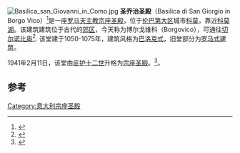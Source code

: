 [[File:Basilica_san_Giovanni_in_Como.jpg|right]]
'''圣乔治圣殿'''（Basilica di San Giorgio in Borgo Vico）<ref name=":2">{{Cite web|url=https://siusa.archivi.beniculturali.it/cgi-bin/pagina.pl?Chiave=23449&TipoPag=prodente|title=SIUSA - Parrocchia di S. Giorgio in Como|access-date=2020-02-21}}</ref>是一座[[罗马天主教|罗马天主教]][[宗座圣殿|宗座圣殿]]，位于[[伦巴第大区|伦巴第大区]]城市[[科莫|科莫]]，靠近[[科莫湖|科莫湖]]。该建筑建筑位于古代的[[郊区|郊区]]，今天称为博尔戈维科（Borgovico），可通往[[切尔诺比奥|切尔诺比奥]]<ref name=":0">{{Cite web|url=http://www.lombardiabeniculturali.it/architetture/schede/CO180-00018/|title=Chiesa di S. Giorgio - complesso, Via Borgovico, 136 - Como (CO) – Architetture – Lombardia Beni Culturali|access-date=2020-02-21|archive-date=2020-02-21|archive-url=https://web.archive.org/web/20200221215757/http://www.lombardiabeniculturali.it/architetture/schede/CO180-00018/|dead-url=no}}</ref>. 该堂建于1050-1075年，建筑风格为[[巴洛克式建筑|巴洛克式]]，旧堂部分为[[罗马式建筑|罗马式建筑]]。

1941年2月11日，该堂由[[庇护十二世|庇护十二世]]升格为[[宗座圣殿|宗座圣殿]]。<ref name=":6">{{Cite web|url=http://www.sangiorgiocomo.it/index.php?option=com_content&view=article&catid=7:storia-e-arte&id=23:la-facciata&Itemid=7|title=La Facciata|access-date=2020-02-25|archive-date=2021-01-17|archive-url=https://web.archive.org/web/20210117054754/http://www.sangiorgiocomo.it/index.php?option=com_content&view=article&catid=7%3Astoria-e-arte&id=23%3Ala-facciata&Itemid=7|dead-url=no}}</ref>。



== 参考 ==
<references />
[[Category:意大利宗座圣殿|Category:意大利宗座圣殿]]